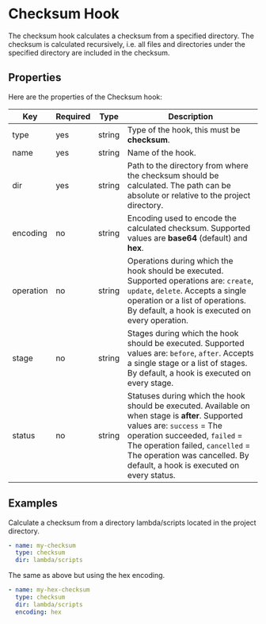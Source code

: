 # Checksum Hook

The checksum hook calculates a checksum from a specified directory. The checksum is calculated recursively, i.e. all files and directories under the specified directory are included in the checksum.

## Properties

Here are the properties of the Checksum hook:

| Key | Required | Type | Description |
| --- | -------- | ---- | ----------- |
| type | yes | string | Type of the hook, this must be **checksum**. |
| name | yes | string | Name of the hook. |
| dir | yes | string | Path to the directory from where the checksum should be calculated. The path can be absolute or relative to the project directory. |
| encoding | no | string | Encoding used to encode the calculated checksum. Supported values are **base64** (default) and **hex**. |
| operation | no | string | Operations during which the hook should be executed. Supported operations are: `create`, `update`, `delete`. Accepts a single operation or a list of operations. By default, a hook is executed on every operation. |
| stage | no | string | Stages during which the hook should be executed. Supported values are: `before`, `after`. Accepts a single stage or a list of stages. By default, a hook is executed on every stage. |
| status | no | string | Statuses during which the hook should be executed. Available on when stage is **after**. Supported values are: `success` = The operation succeeded, `failed` = The operation failed, `cancelled` = The operation was cancelled. By default, a hook is executed on every status. |

## Examples

Calculate a checksum from a directory lambda/scripts located in the project directory.

```yaml
- name: my-checksum
  type: checksum
  dir: lambda/scripts
```

The same as above but using the hex encoding.

```yaml
- name: my-hex-checksum
  type: checksum
  dir: lambda/scripts
  encoding: hex
```

